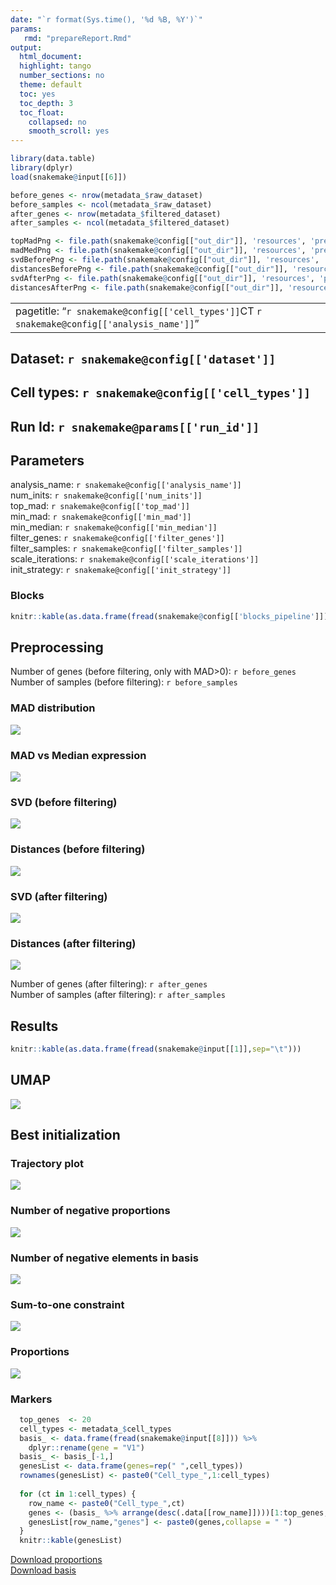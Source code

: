```yaml
---
date: "`r format(Sys.time(), '%d %B, %Y')`"
params:
   rmd: "prepareReport.Rmd"
output:
  html_document:
  highlight: tango
  number_sections: no
  theme: default
  toc: yes
  toc_depth: 3
  toc_float:
    collapsed: no
    smooth_scroll: yes
---
```

```r
library(data.table)
library(dplyr)
load(snakemake@input[[6]])

before_genes <- nrow(metadata_$raw_dataset)
before_samples <- ncol(metadata_$raw_dataset)
after_genes <- nrow(metadata_$filtered_dataset)
after_samples <- ncol(metadata_$filtered_dataset)

topMadPng <- file.path(snakemake@config[["out_dir"]], 'resources', 'preprocess', 'topMAD.png')
madMedPng <- file.path(snakemake@config[["out_dir"]], 'resources', 'preprocess', 'mad-med.png')
svdBeforePng <- file.path(snakemake@config[["out_dir"]], 'resources', 'preprocess', 'svdBefore.png')
distancesBeforePng <- file.path(snakemake@config[["out_dir"]], 'resources', 'preprocess', 'distancesBefore.png')
svdAfterPng <- file.path(snakemake@config[["out_dir"]], 'resources', 'preprocess', 'svdAfter.png')
distancesAfterPng <- file.path(snakemake@config[["out_dir"]], 'resources', 'preprocess', 'distancesAfter.png')
```

---
pagetitle: "`r snakemake@config[['cell_types']]`CT `r snakemake@config[['analysis_name']]`"
---

## Dataset: `r snakemake@config[['dataset']]`
## Cell types: `r snakemake@config[['cell_types']]`
## Run Id: `r snakemake@params[['run_id']]`

## Parameters
analysis_name: `r snakemake@config[['analysis_name']]`<br>
num_inits: `r snakemake@config[['num_inits']]`<br>
top_mad: `r snakemake@config[['top_mad']]`<br>
min_mad: `r snakemake@config[['min_mad']]`<br>
min_median: `r snakemake@config[['min_median']]`<br>
filter_genes: `r snakemake@config[['filter_genes']]`<br>
filter_samples: `r snakemake@config[['filter_samples']]`<br>
scale_iterations: `r snakemake@config[['scale_iterations']]`<br>
init_strategy: `r snakemake@config[['init_strategy']]`<br>

### Blocks
```r
knitr::kable(as.data.frame(fread(snakemake@config[['blocks_pipeline']])))
```

## Preprocessing
Number of genes (before filtering, only with MAD>0): `r before_genes`<br>
Number of samples (before filtering): `r before_samples`<br>

<h3>MAD distribution</h3>
<img src="`r base64enc::dataURI(file = topMadPng, mime = 'image/png', encoding = 'base64')`"></img>
<h3>MAD vs Median expression</h3>
<img src="`r base64enc::dataURI(file = madMedPng, mime = 'image/png', encoding = 'base64')`"></img>
<h3>SVD (before filtering)</h3>
<img src="`r base64enc::dataURI(file = svdBeforePng, mime = 'image/png', encoding = 'base64')`"></img>
<h3>Distances (before filtering)</h3>
<img src="`r base64enc::dataURI(file = distancesBeforePng, mime = 'image/png', encoding = 'base64')`"></img>
<h3>SVD (after filtering)</h3>
<img src="`r base64enc::dataURI(file = svdAfterPng, mime = 'image/png', encoding = 'base64')`"></img>
<h3>Distances (after filtering)</h3>
<img src="`r base64enc::dataURI(file = distancesAfterPng, mime = 'image/png', encoding = 'base64')`"></img>

Number of genes (after filtering): `r after_genes`<br>
Number of samples (after filtering): `r after_samples`<br>

## Results
```r
knitr::kable(as.data.frame(fread(snakemake@input[[1]],sep="\t")))
```
## UMAP
<img src="`r base64enc::dataURI(file = snakemake@input[[9]], mime = 'image/png', encoding = 'base64')`"></img>

## Best initialization
<h3>Trajectory plot</h3>
<img src="`r base64enc::dataURI(file = snakemake@input[[2]], mime = 'image/png', encoding = 'base64')`"></img>
<h3>Number of negative proportions</h3>
<img src="`r base64enc::dataURI(file = snakemake@input[[4]], mime = 'image/png', encoding = 'base64')`"></img>
<h3>Number of negative elements in basis</h3>
<img src="`r base64enc::dataURI(file = snakemake@input[[3]], mime = 'image/png', encoding = 'base64')`"></img>
<h3>Sum-to-one constraint</h3>
<img src="`r base64enc::dataURI(file = snakemake@input[[5]], mime = 'image/png', encoding = 'base64')`"></img>
<h3>Proportions</h3>
<img src="`r base64enc::dataURI(file = snakemake@input[[10]], mime = 'image/png', encoding = 'base64')`"></img>
<h3>Markers</h3>
```r
  top_genes  <- 20
  cell_types <- metadata_$cell_types
  basis_ <- data.frame(fread(snakemake@input[[8]])) %>%
    dplyr::rename(gene = "V1")
  basis_ <- basis_[-1,]
  genesList <- data.frame(genes=rep(" ",cell_types))
  rownames(genesList) <- paste0("Cell_type_",1:cell_types)
  
  for (ct in 1:cell_types) {
    row_name <- paste0("Cell_type_",ct)
    genes <- (basis_ %>% arrange(desc(.data[[row_name]])))[1:top_genes,"gene"]
    genesList[row_name,"genes"] <- paste0(genes,collapse = " ")
  }
  knitr::kable(genesList)
```

<a href="`r base64enc::dataURI(file = snakemake@input[[7]], mime = 'text', encoding = 'base64')`">Download proportions</a><br>
<a href="`r base64enc::dataURI(file = snakemake@input[[8]], mime = 'text', encoding = 'base64')`">Download basis</a><br>